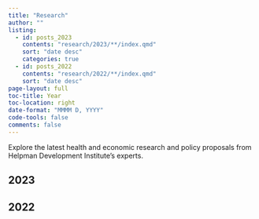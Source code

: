 ```yaml
---
title: "Research"
author: ""
listing:
  - id: posts_2023
    contents: "research/2023/**/index.qmd"
    sort: "date desc"
    categories: true
  - id: posts_2022
    contents: "research/2022/**/index.qmd"
    sort: "date desc"
page-layout: full
toc-title: Year
toc-location: right
date-format: "MMMM D, YYYY"
code-tools: false
comments: false
---
```


Explore the latest health and economic research and policy proposals from Helpman Development Institute's experts.

## 2023

::: {#posts_2023}
:::

## 2022

::: {#posts_2022}
:::
